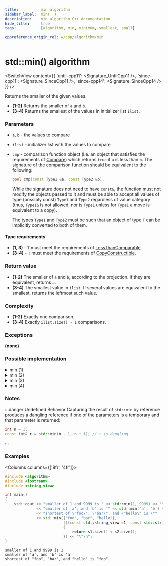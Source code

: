 ```yaml
---
title:			min algorithm
sidebar_label:	min(  )
description:	min algorithm C++ documentation
hide_title:		true
tags:			[algorithm, min, minimum, smallest, small]

cppreference_origin_rel: w/cpp/algorithm/min
---
```



<!----------------- Codes ---------------------->


# std::min() algorithm

<SwitchView content={{
	'until-cpp11': <Signature_UntilCpp11 />,
	'since-cpp11': <Signature_SinceCpp11 />,
	'since-cpp14': <Signature_SinceCpp14 />
}} />

Returns the smaller of the given values.

 - **(1-2)** Returns the smaller of `a` and `b`.
 - **(3-4)** Returns the smallest of the values in initializer list `ilist`.

### Parameters

- `a`, `b` - the values to compare
- `ilist` - initializer list with the values to compare
- `cmp` - comparison function object (i.e. an object that satisfies the requirements of [Compare](/docs/named_req/Compare)) which returns `true` if `a` is less than `b`.
	The signature of the comparison function should be equivalent to the following:
	```cpp
	bool cmp(const Type1 &a, const Type2 &b);
	```
	While the signature does not need to have `const&`, the function must not modify the objects passed to it and must be able to accept all values of type (possibly const) `Type1` and `Type2` regardless of value category (thus, `Type1&` is not allowed, <Since v='cpp1'>nor is <code>Type1</code> unless for <code>Type1</code> a move is equivalent to a copy</Since>).

	The types `Type1` and `Type2` must be such that an object of type `T` can be implicitly converted to both of them.

#### Type requirements
 - **(1, 3)** - `T` must meet the requirements of [LessThanComparable](/docs/named_req/LessThanComparable).
 - **(3-4)** - `T` must meet the requirements of [CopyConstructible](/docs/named_req/CopyConstructible).

### Return value

- **(1-2)** The smaller of `a` and `b`, according to the projection. If they are equivalent, returns `a`.
- **(3-4)** The smallest value in `ilist`. If several values are equivalent to the smallest, returns the leftmost such value.

### Complexity

- **(1-2)** Exactly one comparison.
- **(3-4)** Exactly `ilist.size() - 1` comparisons.

### Exceptions

**(none)**

### Possible implementation

<details>
<summary>min (1)</summary>

```cpp
template<class T>
const T& min(const T& a, const T& b)
{
	return (b < a) ? b : a;
}
```

</details>

<details>
<summary>min (2)</summary>

```cpp
template<class T, class Compare>
const T& min(const T& a, const T& b, Compare comp)
{
	return (comp(b, a)) ? b : a;
}
```

</details>

<details>
<summary>min (3)</summary>

```cpp
template<class T>
T min(std::initializer_list<T> ilist)
{
    return *std::min_element(ilist.begin(), ilist.end());
}
```

</details>



<details>
<summary>min (4)</summary>

```cpp
template<class T, class Compare>
T min(std::initializer_list<T> ilist, Compare comp)
{
    return *std::min_element(ilist.begin(), ilist.end(), comp);
}
```

</details>

### Notes

:::danger Undefined Behavior
Capturing the result of `std::min` by reference produces a dangling reference if one of the parameters is a temporary and that parameter is returned:
```cpp
int n = 1;
const int& r = std::min(n - 1, n + 1); // r is dangling
```
:::

### Examples

<Columns columns={['8fr', '4fr']}>
<div>

```cpp title='Main.cpp' showLineNumbers
#include <algorithm>
#include <iostream>
#include <string_view>

int main()
{
    std::cout << "smaller of 1 and 9999 is " << std::min(1, 9999) << '\n'
              << "smaller of 'a', and 'b' is '" << std::min('a', 'b') << "'\n"
              << "shortest of \"foo\", \"bar\", and \"hello\" is \""
              << std::min({"foo", "bar", "hello"},
                          [](const std::string_view s1, const std::string_view s2)
                          {
                              return s1.size() < s2.size();
                          }) << "\"\n";
}
```

</div>
<div>

```plaintext title="Output"
smaller of 1 and 9999 is 1
smaller of 'a', and 'b' is 'a'
shortest of "foo", "bar", and "hello" is "foo"
```

</div>
</Columns>
